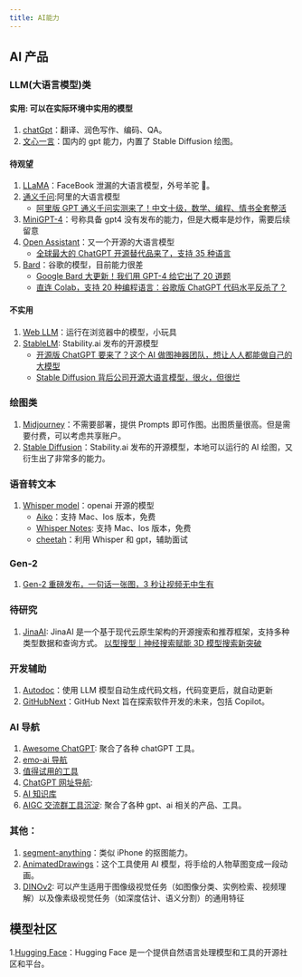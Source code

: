 ```yaml
---
title: AI能力
---
```


## AI 产品

### LLM(大语言模型)类

#### 实用: 可以在实际环境中实用的模型

1. [chatGpt](./chatGPT.mdx)：翻译、润色写作、编码、QA。
2. [文心一言](https://yiyan.baidu.com/)：国内的 gpt 能力，内置了 Stable Diffusion 绘图。<Badge rate={3} />

#### 待观望

1. [LLaMA](./LLaMA.mdx)：FaceBook 泄漏的大语言模型，外号羊驼 🦙。
2. [通义千问](https://tongyi.aliyun.com/):阿里的大语言模型
   - [阿里版 GPT 通义千问实测来了！中文十级，数学、编程、情书全套整活](https://mp.weixin.qq.com/s/Y-_k0QNEuR-Cz0rUi7kk2g)
3. [MiniGPT-4](https://minigpt-4.github.io/)：号称具备 gpt4 没有发布的能力，但是大概率是炒作，需要后续留意
4. [Open Assistant](https://open-assistant.io/zh)：又一个开源的大语言模型
   - [全球最大的 ChatGPT 开源替代品来了，支持 35 种语言](https://mp.weixin.qq.com/s/aeg-RMgElMaiKBwd8xZ37Q)
5. [Bard](https://bard.google.com/)：谷歌的模型，目前能力很差
   - [Google Bard 大更新！我们用 GPT-4 给它出了 20 道题](https://mp.weixin.qq.com/s/nySMyAbnwhsmdv4kxmGMxQ)
   - [直连 Colab，支持 20 种编程语言：谷歌版 ChatGPT 代码水平反杀了？](https://mp.weixin.qq.com/s/LPB4X99pV7KuExWHcBqugA)

#### 不实用

1. [Web LLM](https://mlc.ai/web-llm/)：运行在浏览器中的模型，小玩具
2. [StableLM](https://huggingface.co/spaces/stabilityai/stablelm-tuned-alpha-chat): Stability.ai 发布的开源模型
   - [开源版 ChatGPT 要来了？这个 AI 做图神器团队，想让人人都能做自己的大模型](https://mp.weixin.qq.com/s/Sa5Qzeax4pK4irp6eSfvQQ)
   - [Stable Diffusion 背后公司开源大语言模型，很火，但很烂](https://www.ithome.com/0/687/965.htm)

### 绘图类

1. [Midjourney](./Midjourney.mdx)：不需要部署，提供 Prompts 即可作图。出图质量很高。但是需要付费，可以考虑共享账户。
2. [Stable Diffusion](./Stable-Diffusion.mdx)：Stability.ai 发布的开源模型，本地可以运行的 AI 绘图，又衍生出了非常多的能力。

### 语音转文本

1.  [Whisper model](https://openai.com/research/whisper)：openai 开源的模型
    - [Aiko](https://sindresorhus.com/aiko)：支持 Mac、Ios 版本，免费
    - [Whisper Notes](https://apps.apple.com/cn/app/id6447090616?platform=iphone): 支持 Mac、Ios 版本，免费
    - [cheetah](https://github.com/leetcode-mafia/cheetah)：利用 Whisper 和 gpt，辅助面试

### Gen-2

1. [Gen-2 重磅发布，一句话一张图，3 秒让视频无中生有](https://blog.csdn.net/xixiaoyaoww/article/details/129761222)

### 待研究

1. [JinaAI](https://github.com/jina-ai): JinaAI 是一个基于现代云原生架构的开源搜索和推荐框架，支持多种类型数据和查询方式。
   [以型搜型｜神经搜索赋能 3D 模型搜索新突破](https://blog.csdn.net/Jina_AI/article/details/129192975?spm=1001.2014.3001.5501)

### 开发辅助

1. [Autodoc](https://github.com/context-labs/autodoc)：使用 LLM 模型自动生成代码文档，代码变更后，就自动更新 <Badge github="https://github.com/context-labs/autodoc" />
2. [GitHubNext](https://githubnext.com/)：GitHub Next 旨在探索软件开发的未来，包括 Copilot。

### AI 导航

1. [Awesome ChatGPT](https://github.com/sindresorhus/awesome-chatgpt): 聚合了各种 chatGPT 工具。 <Badge github="https://github.com/sindresorhus/awesome-chatgpt" />
2. [emo-ai 导航](https://emo.qhplus.cn/ai/dashboard/portal)
3. [值得试用的工具](https://learningprompt.wiki/docs/recommend/%E5%80%BC%E5%BE%97%E8%AF%95%E7%94%A8%E7%9A%84%E5%B7%A5%E5%85%B7)
4. [ChatGPT 网址导航](https://github.com/LangLangShanDeNanKe/chatgpt): <Badge github="https://github.com/LangLangShanDeNanKe/chatgpt" />
5. [AI 知识库](https://ssw9noe1h6.feishu.cn/wiki/wikcn59pPXfAiF1ONajdPzvhA9d)
6. [AIGC 交流群工具沉淀](https://bytedance.feishu.cn/base/AIMAbnJxQaNgSGsBAtwcdAkLnvf?table=tblmZTd8VuUOOONh&view=vew0Eo17BB): 聚合了各种 gpt、ai 相关的产品、工具。

### 其他：

1. [segment-anything](https://github.com/facebookresearch/segment-anything)：类似 iPhone 的抠图能力。<Badge github="https://github.com/facebookresearch/segment-anything" />
2. [AnimatedDrawings](https://github.com/facebookresearch/AnimatedDrawings)：这个工具使用 AI 模型，将手绘的人物草图变成一段动画。
3. [DINOv2](https://dinov2.metademolab.com/): 可以产生适用于图像级视觉任务（如图像分类、实例检索、视频理解）以及像素级视觉任务（如深度估计、语义分割）的通用特征

## 模型社区

1.[Hugging Face](https://huggingface.co/)：Hugging Face 是一个提供自然语言处理模型和工具的开源社区和平台。
